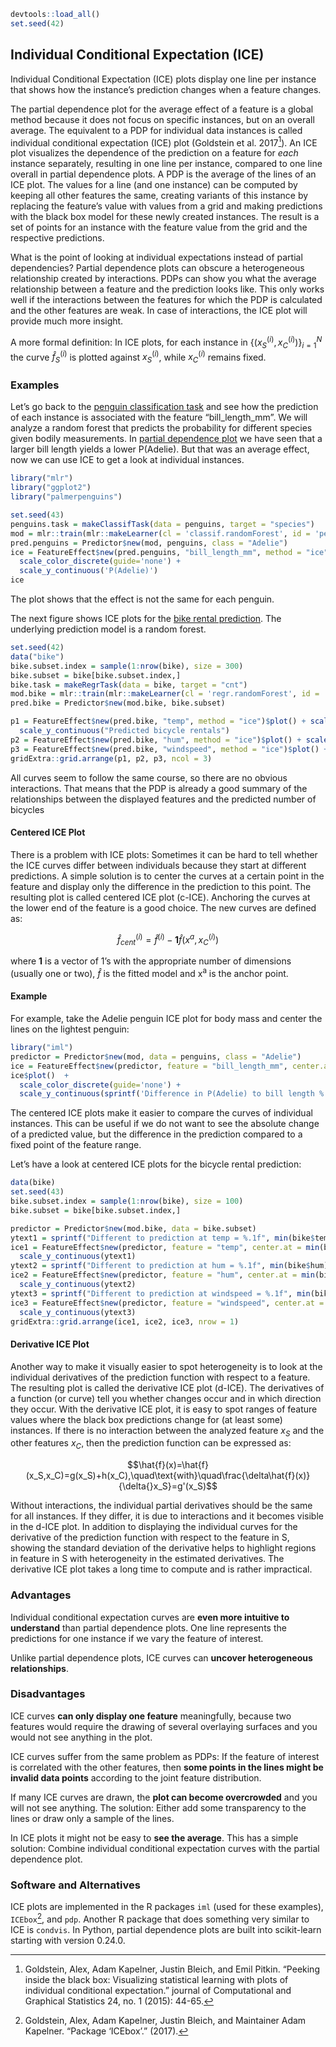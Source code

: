 ```r
devtools::load_all()
set.seed(42)
```

\newpage

## Individual Conditional Expectation (ICE) {#ice}

Individual Conditional Expectation (ICE) plots display one line per instance that shows how the instance's prediction changes when a feature changes. 

The partial dependence plot for the average effect of a feature is a global method because it does not focus on specific instances, but on an overall average.
The equivalent to a PDP for individual data instances is called individual conditional expectation (ICE) plot (Goldstein et al. 2017[^Goldstein2017]).
An ICE plot visualizes the dependence of the prediction on a feature for *each* instance separately, resulting in one line per instance, compared to one line overall in partial dependence plots.
A PDP is the average of the lines of an ICE plot.
The values for a line (and one instance) can be computed by keeping all other features the same, creating variants of this instance by replacing the feature's value with values from a grid and making predictions with the black box model for these newly created instances.
The result is a set of points for an instance with the feature value from the grid and the respective predictions.

What is the point of looking at individual expectations instead of partial dependencies?
Partial dependence plots can obscure a heterogeneous relationship created by interactions.
PDPs can show you what the average relationship between a feature and the prediction looks like.
This only works well if the interactions between the features for which the PDP is calculated and the other features are weak.
In case of interactions, the ICE plot will provide much more insight.

A more formal definition:
In ICE plots, for each instance in $\{(x_{S}^{(i)},x_{C}^{(i)})\}_{i=1}^N$ the curve $\hat{f}_S^{(i)}$ is plotted against $x^{(i)}_{S}$, while $x^{(i)}_{C}$ remains  fixed.

### Examples

Let's go back to the [penguin classification task](#penguins) and see how the prediction of each instance is associated with the feature "bill_length_mm".
We will analyze a random forest that predicts the probability for different species given bodily measurements.
In [partial dependence plot](#pdp) we have seen that a larger bill length yields a lower P(Adelie).
But that was an average effect, now we can use ICE to get a look at individual instances.

```r
library("mlr")
library("ggplot2")
library("palmerpenguins")

set.seed(43)
penguins.task = makeClassifTask(data = penguins, target = "species")
mod = mlr::train(mlr::makeLearner(cl = 'classif.randomForest', id = 'penguins-rf', predict.type = 'prob'), penguins.task)
pred.penguins = Predictor$new(mod, penguins, class = "Adelie")
ice = FeatureEffect$new(pred.penguins, "bill_length_mm", method = "ice")$plot() + 
  scale_color_discrete(guide='none') + 
  scale_y_continuous('P(Adelie)')
ice
```

The plot shows that the effect is not the same for each penguin.

The next figure shows ICE plots for the [bike rental prediction](#bike-data).
The underlying prediction model is a random forest.

```r
set.seed(42)
data("bike")
bike.subset.index = sample(1:nrow(bike), size = 300)
bike.subset = bike[bike.subset.index,]
bike.task = makeRegrTask(data = bike, target = "cnt")
mod.bike = mlr::train(mlr::makeLearner(cl = 'regr.randomForest', id = 'bike-rf'), bike.task)
pred.bike = Predictor$new(mod.bike, bike.subset)

p1 = FeatureEffect$new(pred.bike, "temp", method = "ice")$plot() + scale_x_continuous("Temperature") + 
  scale_y_continuous("Predicted bicycle rentals")
p2 = FeatureEffect$new(pred.bike, "hum", method = "ice")$plot() + scale_x_continuous("Humidity") + scale_y_continuous("")
p3 = FeatureEffect$new(pred.bike, "windspeed", method = "ice")$plot() + scale_x_continuous("Windspeed")+ scale_y_continuous("")
gridExtra::grid.arrange(p1, p2, p3, ncol = 3)
```

All curves seem to follow the same course, so there are no obvious interactions.
That means that the PDP is already a good summary of the relationships between the displayed features and the predicted number of bicycles

#### Centered ICE Plot

There is a problem with ICE plots:
Sometimes it can be hard to tell whether the ICE curves differ between individuals because they start at different predictions.
A simple solution is to center the curves at a certain point in the feature and  display only the difference in the prediction to this point.
The resulting plot is called centered ICE plot (c-ICE).
Anchoring the curves at the lower end of the feature is a good choice.
The new curves are defined as:

$$\hat{f}_{cent}^{(i)}=\hat{f}^{(i)}-\mathbf{1}\hat{f}(x^{a},x^{(i)}_{C})$$

where $\mathbf{1}$ is a vector of 1's with the appropriate number of dimensions (usually one or two), $\hat{f}$ is the fitted model and x^a^ is the anchor point.

#### Example

For example, take the Adelie penguin ICE plot for body mass and center the lines on the lightest penguin:

```r
library("iml")
predictor = Predictor$new(mod, data = penguins, class = "Adelie")
ice = FeatureEffect$new(predictor, feature = "bill_length_mm", center.at = min(penguins$bill_length_mm), method = "pdp+ice")
ice$plot()  +
  scale_color_discrete(guide='none') +
  scale_y_continuous(sprintf('Difference in P(Adelie) to bill length %.0f', min(penguins$bill_length_mm))) 
```

The centered ICE plots make it easier to compare the curves of individual instances.
This can be useful if we do not want to see the absolute change of a predicted value, but the difference in the prediction compared to a fixed point of the feature range.

Let's have a look at centered ICE plots for the bicycle rental prediction:

```r
data(bike)
set.seed(43)
bike.subset.index = sample(1:nrow(bike), size = 100)
bike.subset = bike[bike.subset.index,]

predictor = Predictor$new(mod.bike, data = bike.subset)
ytext1 = sprintf("Different to prediction at temp = %.1f", min(bike$temp))
ice1 = FeatureEffect$new(predictor, feature = "temp", center.at = min(bike$temp), method = "pdp+ice")$plot() +
  scale_y_continuous(ytext1)
ytext2 = sprintf("Different to prediction at hum = %.1f", min(bike$hum))
ice2 = FeatureEffect$new(predictor, feature = "hum", center.at = min(bike$hum), method = "pdp+ice")$plot() +
  scale_y_continuous(ytext2)
ytext3 = sprintf("Different to prediction at windspeed = %.1f", min(bike$windspeed))
ice3 = FeatureEffect$new(predictor, feature = "windspeed", center.at = min(bike$windspeed), method = "pdp+ice")$plot() +
  scale_y_continuous(ytext3)
gridExtra::grid.arrange(ice1, ice2, ice3, nrow = 1)
```

#### Derivative ICE Plot

Another way to make it visually easier to spot heterogeneity is to look at the individual derivatives of the prediction function with respect to a feature.
The resulting plot is called the derivative ICE plot (d-ICE).
The derivatives of a function (or curve) tell you whether changes occur and in which direction they occur.
With the derivative ICE plot, it is easy to spot ranges of feature values where the black box predictions change for (at least some) instances.
If there is no interaction between the analyzed feature $x_S$ and the other features $x_C$, then the prediction function can be expressed as:

$$\hat{f}(x)=\hat{f}(x_S,x_C)=g(x_S)+h(x_C),\quad\text{with}\quad\frac{\delta\hat{f}(x)}{\delta{}x_S}=g'(x_S)$$

Without interactions, the individual partial derivatives should be the same for all instances.
If they differ, it is due to interactions and it becomes visible in the d-ICE plot.
In addition to displaying the individual curves for the derivative of the prediction function with respect to the feature in S, showing the standard deviation of the derivative helps to highlight regions in feature in S with heterogeneity in the estimated derivatives.
The derivative ICE plot takes a long time to compute and is rather impractical.


### Advantages

Individual conditional expectation curves are **even more intuitive to understand** than partial dependence plots.
One line represents the predictions for one instance if we vary the feature of interest. 

Unlike partial dependence plots, ICE curves can **uncover heterogeneous relationships**.

### Disadvantages 

ICE curves **can only display one feature** meaningfully, because two features would require the drawing of several overlaying surfaces and you would not see anything in the plot.

ICE curves suffer from the same problem as PDPs: 
If the feature of interest is correlated with the other features, then **some points in the lines might be invalid data points** according to the joint feature distribution. 

If many ICE curves are drawn, the **plot can become overcrowded** and you will not see anything. 
The solution: Either add some transparency to the lines or draw only a sample of the lines.

In ICE plots it might not be easy to **see the average**. 
This has a simple solution:
Combine individual conditional expectation curves with the partial dependence plot.

### Software and Alternatives

ICE plots are implemented in the R packages `iml` (used for these examples), `ICEbox`[^ICEbox], and `pdp`.
Another R package that does something very similar to ICE is `condvis`. In Python, partial dependence plots are built into scikit-learn starting with version 0.24.0.



[^ICEbox]: Goldstein, Alex, Adam Kapelner, Justin Bleich, and Maintainer Adam Kapelner. "Package ‘ICEbox’." (2017).

[^Goldstein2017]: Goldstein, Alex, Adam Kapelner, Justin Bleich, and Emil Pitkin. "Peeking inside the black box: Visualizing statistical learning with plots of individual conditional expectation." journal of Computational and Graphical Statistics 24, no. 1 (2015): 44-65.

